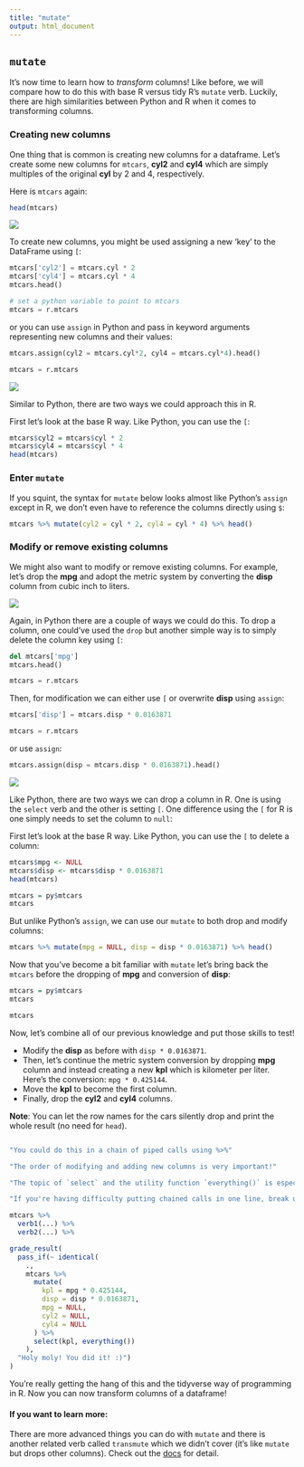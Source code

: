 ```yaml
---
title: "mutate"
output: html_document
---
```


## `mutate`

It's now time to learn how to *transform* columns! Like before, we will compare how to do this with base R versus tidy R's `mutate` verb. Luckily, there are high similarities between Python and R when it comes to transforming columns.

### Creating new columns

One thing that is common is creating new columns for a dataframe. Let's create some new columns for `mtcars`, **cyl2** and **cyl4** which are simply multiples of the original **cyl** by 2 and 4, respectively.

Here is `mtcars` again:

```r
head(mtcars)
```

<img src="../images/python_logo.png" class="language-icon">

To create new columns, you might be used assigning a new 'key' to the DataFrame using `[`:

```python
mtcars['cyl2'] = mtcars.cyl * 2
mtcars['cyl4'] = mtcars.cyl * 4
mtcars.head()
```

```python
# set a python variable to point to mtcars
mtcars = r.mtcars
```

or you can use `assign` in Python and pass in keyword arguments representing new columns and their values:

```python
mtcars.assign(cyl2 = mtcars.cyl*2, cyl4 = mtcars.cyl*4).head()
```

```python
mtcars = r.mtcars
```

<img src="../images/r_logo.png" class="language-icon">

Similar to Python, there are two ways we could approach this in R.

First let's look at the base R way. Like Python, you can use the `[`:

```r
mtcars$cyl2 = mtcars$cyl * 2
mtcars$cyl4 = mtcars$cyl * 4
head(mtcars)
```

### Enter `mutate`

If you squint, the syntax for `mutate` below looks almost like Python's `assign` except in R, we don't even have to reference the columns directly using `$`:

```r
mtcars %>% mutate(cyl2 = cyl * 2, cyl4 = cyl * 4) %>% head()
```

### Modify or remove existing columns

We might also want to modify or remove existing columns. For example, let's drop the **mpg** and adopt the metric system by converting the **disp** column from cubic inch to liters.

<img src="../images/python_logo.png" class="language-icon">

Again, in Python there are a couple of ways we could do this. To drop a column, one could've used the `drop` but another simple way is to simply delete the column key using `[`:

```python
del mtcars['mpg']
mtcars.head()
```

```python
mtcars = r.mtcars
```

Then, for modification we can either use `[` or overwrite **disp** using `assign`:

```python
mtcars['disp'] = mtcars.disp * 0.0163871
```

```python
mtcars = r.mtcars
```

or use `assign`:

```python
mtcars.assign(disp = mtcars.disp * 0.0163871).head()
```

<img src="../images/r_logo.png" class="language-icon">

Like Python, there are two ways we can drop a column in R. One is using the `select` verb and the other is setting `[`. One difference using the `[` for R is one simply needs to set the column to `null`:

First let's look at the base R way. Like Python, you can use the `[` to delete a column:

```r
mtcars$mpg <- NULL
mtcars$disp <- mtcars$disp * 0.0163871
head(mtcars)
```

```r
mtcars = py$mtcars
mtcars
```

But unlike Python's `assign`, we can use our `mutate` to both drop and modify columns:

```r
mtcars %>% mutate(mpg = NULL, disp = disp * 0.0163871) %>% head()
```

Now that you've become a bit familiar with `mutate` let's bring back the `mtcars` before the dropping of **mpg** and conversion of **disp**:

```r
mtcars = py$mtcars
mtcars
```

```r
mtcars
```

Now, let's combine all of our previous knowledge and put those skills to test!

- Modify the **disp** as before with `disp * 0.0163871`.
- Then, let's continue the metric system conversion by dropping **mpg** column and instead creating a new **kpl** which is kilometer per liter. Here's the conversion: `mpg * 0.425144`.
- Move the **kpl** to become the first column.
- Finally, drop the **cyl2** and **cyl4** columns.

**Note**: You can let the row names for the cars silently drop and print the whole result (no need for `head`).

```r










```

```r
"You could do this in a chain of piped calls using %>%"
```

```r
"The order of modifying and adding new columns is very important!"
```

```r
"The topic of `select` and the utility function `everything()` is especially handy in this situation."
```

```r
"If you're having difficulty putting chained calls in one line, break up by placing each verb in a new line and indenting them like so:"

mtcars %>%
  verb1(...) %>%
  verb2(...) %>%
```

```r
grade_result(
  pass_if(~ identical(
    .,
    mtcars %>%
      mutate(
        kpl = mpg * 0.425144,
        disp = disp * 0.0163871,
        mpg = NULL,
        cyl2 = NULL,
        cyl4 = NULL
      ) %>%
      select(kpl, everything())
    ),
  "Holy moly! You did it! :)")
)
```

You're really getting the hang of this and the tidyverse way of programming in R. Now you can now transform columns of a dataframe!

#### If you want to learn more:

There are more advanced things you can do with `mutate` and there is another related verb called `transmute` which we didn't cover (it's like `mutate` but drops other columns). Check out the [docs](https://dplyr.tidyverse.org/reference/mutate.html) for detail.

